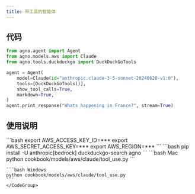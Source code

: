 ```yaml
---
title: 带工具的智能体
---
```

## 代码

```python cookbook/models/aws/claude/tool_use.py
from agno.agent import Agent
from agno.models.aws import Claude
from agno.tools.duckduckgo import DuckDuckGoTools

agent = Agent(
    model=Claude(id="anthropic.claude-3-5-sonnet-20240620-v1:0"),
    tools=[DuckDuckGoTools()],
    show_tool_calls=True,
    markdown=True,
)
agent.print_response("Whats happening in France?", stream=True)
```

## 使用说明

<Steps>
  <Snippet file="create-venv-step.mdx" />

  <Step title="设置您的 AWS 凭证">
    ```bash
    export AWS_ACCESS_KEY_ID=***
    export AWS_SECRET_ACCESS_KEY=***
    export AWS_REGION=***
    ```
  </Step>

  <Step title="安装库">
    ```bash
    pip install -U anthropic[bedrock] duckduckgo-search agno
    ```
  </Step>

  <Step title="运行智能体">
    <CodeGroup>
    ```bash Mac
    python cookbook/models/aws/claude/tool_use.py
    ```

    ```bash Windows
    python cookbook/models/aws/claude/tool_use.py
    ```
    </CodeGroup>
  </Step>
</Steps>